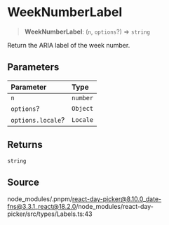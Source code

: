 # WeekNumberLabel

<a id="undefined" name="undefined"></a>

> **WeekNumberLabel**: (`n`, `options`?) => `string`

Return the ARIA label of the week number.

## Parameters

| Parameter | Type |
| :------ | :------ |
| `n` | `number` |
| `options`? | `Object` |
| `options.locale`? | `Locale` |

## Returns

`string`

## Source

node\_modules/.pnpm/react-day-picker@8.10.0\_date-fns@3.3.1\_react@18.2.0/node\_modules/react-day-picker/src/types/Labels.ts:43
